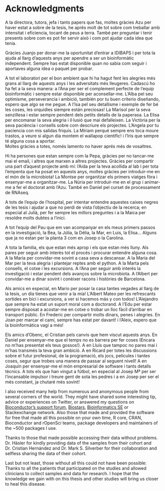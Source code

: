 # Acknowledgments

A la directora, tutora, jefa i tants papers que fas, moltes gràcies Azu per haver estat a sobre de la tesis, he aprés molt de tot sobre com treballar amb intensitat i eficiencia, tocant de peus a terra. 
També per preguntar i tenir presents sobre com es pot fer servir això i com pot ajudar cada idea que tenia. 

Gràcies Juanjo per donar-me la oportunitat d'entrar a IDIBAPS i per tota la ajuda al llarg d'aquests anys per apendre a ser un bioinformàtic independent. 
Sempre has estat disponible quan no sabia com seguir i aportaves alguna idea o paquet per probar. 

A tot el laboratori per el bon ambient que hi ha hagut fent les alegries més grans al llarg de aquests anys i les adversitats més lleugeres. 
Cadascú ho ha fet a la seva manera: a l'Ana per ser el complement perfecte de l'equip bioinformàtic i sempre estar disponible per aconsellar-me. 
L'Alba pel seu optimisme, perseverancia i ambició, también por tu buen criterio diseñando, espero que algo se me pegue.
A l'Isa pel seu detallisme i exemple de fer bé les coses, les orquidies siempre están preciosas!
La Marisol per la seva senzillesa i estar sempre pendent dels petits detalls de la paperasa. 
La Elisa per encomanar la seva alegria i il·lusió que mai defalleixen.
La Victòria per la seva paciència i consells sobre com descriure els projectes. 
L'Angela por tu paciencia con mis salidas friquis.
La Míriam perqué sempre ens toca moure trastos, a veure si algun dia montem el wallapop científic! i l'Iris que sempre té alguna cosa a aportar.  
Moltes gràcies a totes, només lamento no haver aprés més de vosaltres. 

Hi ha persones que estan sempre com la Pepa, gràcies per no tancar-me mai el email, i altres que marxen a altres projectes. 
Gràcies per compartir una part d'aquest projecte amb mí:
l'Aida per la teva acollida al lab i per tota l'empenta que ha posat en aquests anys, moltes gràcies per introduir-me en el món de la microbiota!
La Montse per organitzar els primers viatges fòra i ensenyar-me a organitzar-me.
La Núria per introduir-me en el grup i animar-me a fer el doctorat amb l'Azu.
També en Daniel pel curset de processament de RNAseq. 

A tots de l'equip de l'hospital, per intentar entendre aquestes caixes negres de les tesis i ajudar a que no perdi de vista l'objectiu de la recerca; en especial al Julià, per fer sempre les millors preguntes i a la Maica per resoldre molts dubtes a l'inici.

A tot l'equip del Pau que em van acompanyar en els meus primers passos en la investigació, la Bea, la Júlia, la Délia, la Mar, en Luis, la Elisa...
Alguns que ja no estan per la planta 3 com en Josep o la Carolina. 

A tota la familia, els que estan més aprop i els que estan més lluny. 
Als pares per seguir amb interès tot el procés i procurar entendre alguna cosa.
A la Maria per convidar-me sovint a casa seva a descansar.
A la Maria del Mar per la teva alegria i plantejar reptes amb el python. 
A la Marta pels consells, el cotxe i les excursions. 
A l'Ana per seguir amb interés la investigació i estar pendent dels avanços sobre la microbiota. 
A l'Albert per convidar-me a dinar sovint i conèixer racons i històries de Barcelona. 

Als amics en especial, en Mario per posar la casa tantes vegades al llarg de la tesis, un día tienes que venir a la mía!
L'Albert Mateo per les refrescants sortides en bici i excursions, a ver si hacemos más y con todos!
L'Alejandro que sempre ha estat un suport moral com a doctorand.
A l'Edu per estar sempre disposat a acostar-me en cotxe o trobar un lloc fàcil d'arribar en transport públic. 
En Frederic per compartir molts dinars, penes i alegries.
En Joan per marcar el camí, sempre has estat per davant! i l'Aleix, espero que la bioinformàtica vagi a més! 

Els amics d'Obenc, el Cristian pels canvis que hem viscut aquests anys.
En Daniel per ensenyar-me que el temps no es barrera per fer coses (Encara no m'has presentat els teus gossos!). 
A en Lluís que tampoc no pares mai i m'has transmés la teva gran ambició.
A en Ricard per totes les discussions sobre el futur profesional, de la programació, els jocs, películes i tantes coses, segur que trobes una manera de passar al seguent nivell!
A en Joaquín per ensenyar-me el món empresarial de software i tants detalls tècnics. 
A tots els que han vingut a fútbol, en especial al Josep Mª per ser l'incansable impulsor i treure gent de sota les pedres i a en Josep per ser el més constant, ja chutaré més sovint!

I also received  many help from numerous and anonymous people from several corners of the world.
They might have shared some interesting tip, advice or experiences on Twitter, or answered my questions on [Bioconductor's support forum](https://support.bioconductor.org), [Biostars](https://biostars.org), [Bioinformatics SE](https://bioinformatics.stackexchange.com/) or Stackexchange network. 
Also those that made and provided the software for free that made all this possible on your own time, R core, CRAN, Bioconductor and rOpenSci teams, package developers and maintainers of the ~500 packages I use. 

Thanks to those that made possible accessing their data without problems.
Dr. Häsler for kindly providing data of the samples from their cohort and Dr. Cristian Hernández and Dr. Mark S. Silverber for their collaboration and selfless sharing the data of their cohort.

Last but not least, those without all this could not have been possible: 
Thanks to all the patients that participated on the studies and allowed clinicians to collect samples and data for research. 
I hope that the knowledge we gain with on this thesis and other studies will bring us closer to heal this disease. 
